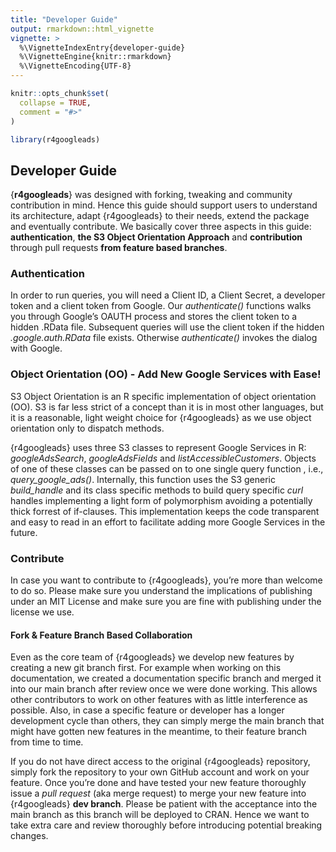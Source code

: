 ```yaml
---
title: "Developer Guide"
output: rmarkdown::html_vignette
vignette: >
  %\VignetteIndexEntry{developer-guide}
  %\VignetteEngine{knitr::rmarkdown}
  %\VignetteEncoding{UTF-8}
---
```


```r
knitr::opts_chunk$set(
  collapse = TRUE,
  comment = "#>"
)
```

```r
library(r4googleads)
```

## Developer Guide

{**r4googleads**} was designed with forking, tweaking and community contribution in mind. Hence this guide should support users to understand its architecture, adapt {r4googleads} to their needs, extend the package and eventually contribute. We basically cover three aspects in this guide: **authentication**, **the S3 Object Orientation Approach** and **contribution** through pull requests **from feature based branches**. 

### Authentication

In order to run queries, you will need a Client ID, a Client Secret, a developer token and a client token from Google. Our *authenticate()* functions walks you through Google's OAUTH process and stores the client token to a hidden .RData file. Subsequent queries will use the client token if the hidden *.google.auth.RData* file exists. Otherwise *authenticate()* invokes the dialog with Google. 


### Object Orientation (OO) - Add New Google Services with Ease! 

S3 Object Orientation is an R specific implementation of object orientation (OO). S3 is far less strict of a concept than it is in most other languages, but it is a reasonable, light weight choice for {r4googleads} as we use object orientation only to dispatch methods. 

{r4googleads} uses three S3 classes to represent Google Services in R: *googleAdsSearch*, *googleAdsFields* and *listAccessibleCustomers*. Objects of one of these classes can be passed on to one single query function , i.e., *query_google_ads()*. Internally, this function uses the S3 generic *build_handle* and its class specific methods to build query specific *curl* handles implementing a light form of polymorphism avoiding a potentially thick forrest of if-clauses. This implementation keeps the code transparent and easy to read in an effort to facilitate adding more Google Services in the future. 



### Contribute

In case you want to contribute to {r4googleads}, you're more than welcome to do so.
Please make sure you understand the implications of publishing under an MIT License
and make sure you are fine with publishing under the license we use. 

#### Fork & Feature Branch Based Collaboration

Even as the core team of {r4googleads} we develop new features by creating a new git branch first. For example when working on this documentation, we created a documentation specific branch and merged it into our main branch after review once we were done working. This allows other contributors to work on other features with as little interference as possible. Also, in case a specific feature or developer has a longer development cycle than others, they can simply merge the main branch that might have gotten new features in the meantime, to their feature branch from time to time. 

If you do not have direct access to the original {r4googleads} repository, simply fork the repository to your own GitHub account and work on your feature. Once you're done and have tested your new feature thoroughly issue a *pull request* (aka merge request) to merge your new feature into {r4googleads} **dev branch**. Please be patient with the acceptance into the main branch as this branch will be deployed to CRAN. Hence we want to take extra care and review thoroughly before introducing potential breaking changes. 

























